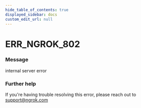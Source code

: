 ```yaml
---
hide_table_of_contents: true
displayed_sidebar: docs
custom_edit_url: null
---
```



# ERR_NGROK_802

### Message
internal server error

### Further help
If you're having trouble resolving this error, please reach out to [support@ngrok.com](mailto:support@ngrok.com?subject=Help%20with%20ERR_NGROK_802)


<ErrorDetails error='err_ngrok_802' />
